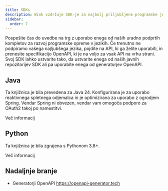 ```yaml
---
title: SDKs
description: Wink vzdržuje SDK-je za najbolj priljubljene programske jezike.
sidebar:
  order: 7
---
```


Pospešite čas do uvedbe na trg z uporabo enega od naših uradno podprtih kompletov za razvoj programske opreme v jezikih.
Če trenutno ne podpiramo vašega najljubšega jezika, pojdite na API, ki ga želite uporabiti, in prenesite specifikacijo OpenAPI, ki je na voljo za vsak API na vrhu strani. Svoj SDK lahko ustvarite tako, da ustvarite enega od naših javnih repozitorijev SDK ali pa uporabite enega od generatorjev OpenAPI.

## Java

Ta knjižnica je bila prevedena za Java 24. Konfigurirana je za uporabo reaktivnega spletnega odjemalca in je optimizirana za uporabo z ogrodjem Spring. Vendar Spring ni obvezen, vendar vam omogoča podporo za OAuth2 takoj po namestitvi.

<LinkButton href="https://github.com/wink-travel/wink-sdk-java" variant="secondary" icon="external">
  Več informacij
</LinkButton>


## Python

Ta knjižnica je bila zgrajena s Pythonom 3.8+.

<LinkButton href="https://github.com/wink-travel/wink-sdk-python" variant="secondary" icon="external">
  Več informacij
</LinkButton>


## Nadaljnje branje

* Generatorji OpenAPI https://openapi-generator.tech

